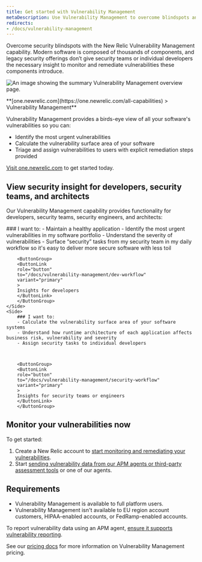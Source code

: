 ```yaml
---
title: Get started with Vulnerability Management
metaDescription: Use Vulnerability Management to overcome blindspots and remediate vulnerabilities.
redirects:
- /docs/vulnerability-management
---
```



Overcome security blindspots with the New Relic Vulnerability Management capability. Modern software is composed of thousands of components, and legacy security offerings don’t give security teams or individual developers the necessary insight to monitor and remediate vulnerabilities these components introduce.

<img
  title="Vulnerability Management overview"
  alt="An image showing the summary Vulnerability Management overview page."
  src={vmOverview}
/>

<figcaption>
  **[one.newrelic.com](https://one.newrelic.com/all-capabilities) > Vulnerability Management**
</figcaption>

Vulnerability Management provides a birds-eye view of all your software's vulnerabilities so you can:
- Identify the most urgent vulnerabilities
- Calculate the vulnerability surface area of your software 
- Triage and assign vulnerabilities to users with explicit remediation steps provided

[Visit one.newrelic.com](https://one.newrelic.com/vulnerability-management) to get started today.

## View security insight for developers, security teams, and architects

Our Vulnerability Management capability provides functionality for developers, security teams, security engineers, and architects:

<SideBySide>
    <Side>
        ### I want to:
        - Maintain a healthy application
        - Identify the most urgent vulnerabilities in my software portfolio
        - Understand the severity of vulnerabilities
        - Surface “security” tasks from my security team in my daily workflow so it's easy to deliver more secure software with less toil


        <ButtonGroup>
        <ButtonLink
        role="button"
        to="/docs/vulnerability-management/dev-workflow"
        variant="primary"
        >
        Insights for developers
        </ButtonLink>
        </ButtonGroup>
    </Side>
    <Side>
        ### I want to:
        - Calculate the vulnerability surface area of your software systems 
        - Understand how runtime architecture of each application affects business risk, vulnerability and severity
        - Assign security tasks to individual developers



        <ButtonGroup>
        <ButtonLink
        role="button"
        to="/docs/vulnerability-management/security-workflow"
        variant="primary"
        >
        Insights for security teams or engineers
        </ButtonLink>
        </ButtonGroup>  
  </Side>
</SideBySide>


## Monitor your vulnerabilities now

To get started:

1. Create a New Relic account to [start monitoring and remediating your vulnerabilities](https://one.newrelic.com/vulnerability-management). 
2. Start [sending vulnerability data from our APM agents or third-party assessment tools](/docs/vulnerability-management/integrations/intro) or one of our agents.

## Requirements 

- Vulnerability Management is available to full platform users.
- Vulnerability Management isn't available to EU region account customers, HIPAA-enabled accounts, or FedRamp-enabled accounts.

To report vulnerability data using an APM agent, [ensure it supports vulnerability reporting](/docs/vulnerability-management/integrations/intro/#apm-agents).

See our [pricing docs](/docs/licenses/license-information/usage-plans/new-relic-one-usage-plan-descriptions/#list-price) for more information on Vulnerability Management pricing.
